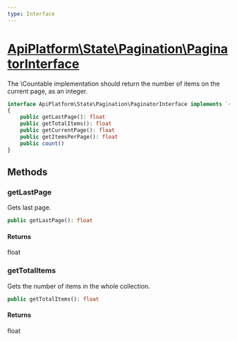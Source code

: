 ```yaml
---
type: Interface
---
```


# [ApiPlatform\State\Pagination\PaginatorInterface](/docs/vmain/reference/State/Pagination/PaginatorInterface)

The \Countable implementation should return the number of items on the
current page, as an integer.




```php
interface ApiPlatform\State\Pagination\PaginatorInterface implements `<a href="/docs/vmain/reference/State/Pagination/PartialPaginatorInterface">ApiPlatform\State\Pagination\PartialPaginatorInterface</a>`, Countable, Traversable
{
    public getLastPage(): float
    public getTotalItems(): float
    public getCurrentPage(): float
    public getItemsPerPage(): float
    public count()
}
```
## Methods

### getLastPage

Gets last page.

```php
public getLastPage(): float
```

#### Returns

float

### getTotalItems

Gets the number of items in the whole collection.

```php
public getTotalItems(): float
```

#### Returns

float
